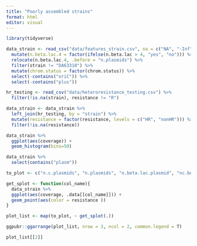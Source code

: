 ```yaml
---
title: "Poorly assembled strains"
format: html
editor: visual
---
```


```r
library(tidyverse)

data_strain <- read_csv("data/features_strain.csv", na = c("NA", "-Inf")) %>% 
  mutate(n.beta.lac.4 = factor(ifelse(n.beta.lac > 4, "yes", "no"))) %>% 
  relocate(n.beta.lac.4, .before = "n.plasmids") %>% 
  filter(strain != "DA63310") %>% 
  mutate(chrom.status = factor(chrom.status)) %>% 
  select(-contains("oriC")) %>% 
  select(-contains("plus"))

hr_testing <- read_csv("data/heteroresistance_testing.csv") %>% 
  filter(!is.na(strain), resistance != "R")

data_strain <- data_strain %>% 
  left_join(hr_testing, by = "strain") %>% 
  mutate(resistance = factor(resistance, levels = c("HR", "nonHR"))) %>% 
  filter(!is.na(resistance))
```

```r
data_strain %>% 
  ggplot(aes(coverage)) +
  geom_histogram(bins=50)
```

```r
data_strain %>% 
  select(contains("plasm"))
```

```r
to_plot <- c("n.c.plasmids", "n.plasmids", "n.beta.lac.plasmid", "nc.beta.lac.plasmid", "n.rep.plasmid")

get_splot <- function(col_name){
  data_strain %>% 
  ggplot(aes(coverage, .data[[col_name]])) +
  geom_point(aes(color = resistance ))
}

plot_list <- map(to_plot, ~ get_splot(.))

ggpubr::ggarrange(plot_list, nrow = 3, ncol = 2, common.legend = T)

plot_list[[2]]
```

